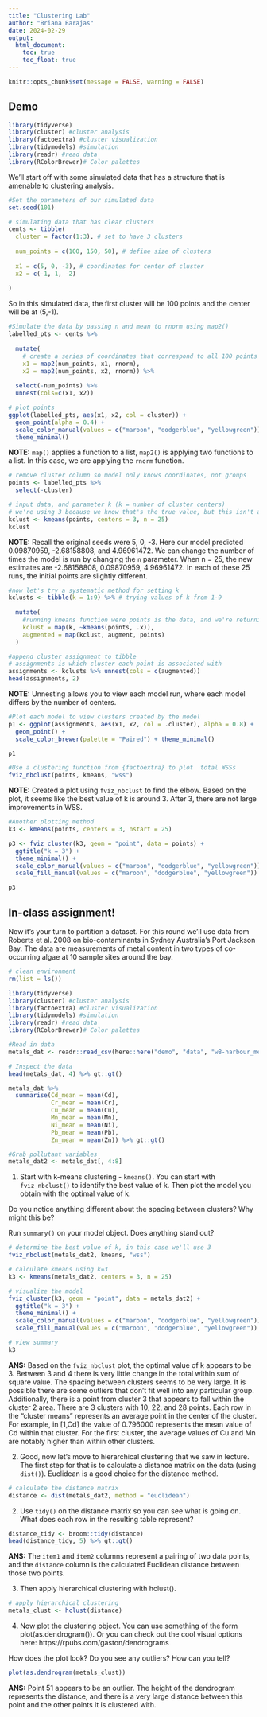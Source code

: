 ```yaml
---
title: "Clustering Lab"
author: "Briana Barajas"
date: 2024-02-29
output:
  html_document:
    toc: true
    toc_float: true
---
```


```r
knitr::opts_chunk$set(message = FALSE, warning = FALSE)
```

## Demo 
```r
library(tidyverse) 
library(cluster) #cluster analysis
library(factoextra) #cluster visualization
library(tidymodels) #simulation 
library(readr) #read data
library(RColorBrewer)# Color palettes
```

We'll start off with some simulated data that has a structure that is amenable to clustering analysis.

```r
#Set the parameters of our simulated data
set.seed(101)

# simulating data that has clear clusters
cents <- tibble(
  cluster = factor(1:3), # set to have 3 clusters
  
  num_points = c(100, 150, 50), # define size of clusters
  
  x1 = c(5, 0, -3), # coordinates for center of cluster
  x2 = c(-1, 1, -2)
  
)
```
So in this simulated data, the first cluster will be 100 points and the center will be at (5,-1).

```r
#Simulate the data by passing n and mean to rnorm using map2()
labelled_pts <- cents %>% 
  
  mutate(
    # create a series of coordinates that correspond to all 100 points in cluster1
    x1 = map2(num_points, x1, rnorm),
    x2 = map2(num_points, x2, rnorm)) %>% 
  
  select(-num_points) %>% 
  unnest(cols=c(x1, x2))

# plot points
ggplot(labelled_pts, aes(x1, x2, col = cluster)) +
  geom_point(alpha = 0.4) +
  scale_color_manual(values = c("maroon", "dodgerblue", "yellowgreen")) +
  theme_minimal()
```
__NOTE:__ `map()` applies a function to a list, `map2()` is applying two functions to a list. In this case, we are applying the `rnorm` function.

```r
# remove cluster column so model only knows coordinates, not groups
points <- labelled_pts %>% 
  select(-cluster)

# input data, and parameter k (k = number of cluster centers)
# we're using 3 because we know that's the true value, but this isn't always the case
kclust <- kmeans(points, centers = 3, n = 25)
kclust
```
__NOTE:__ Recall the original seeds were 5, 0, -3. Here our model predicted 0.09870959, -2.68158808, and 4.96961472. We can change the number of times the model is run by changing the `n` parameter. When n = 25, the new estimates are -2.68158808, 0.09870959, 4.96961472. In each of these 25 runs, the initial points are slightly different.

```r
#now let's try a systematic method for setting k
kclusts <- tibble(k = 1:9) %>% # trying values of k from 1-9
  
  mutate(
    #running kmeans function were points is the data, and we're returning a single list of k-values. Using map() since returning one list
    kclust = map(k, ~kmeans(points, .x)), 
    augmented = map(kclust, augment, points)
  )
```

```r
#append cluster assignment to tibble
# assignments is which cluster each point is associated with 
assignments <- kclusts %>% unnest(cols = c(augmented))
head(assignments, 2)
```
__NOTE:__ Unnesting allows you to view each model run, where each model differs by the number of centers.

```r
#Plot each model to view clusters created by the model 
p1 <- ggplot(assignments, aes(x1, x2, col = .cluster), alpha = 0.8) +
  geom_point() +
  scale_color_brewer(palette = "Paired") + theme_minimal()

p1
```

```r
#Use a clustering function from {factoextra} to plot  total WSSs
fviz_nbclust(points, kmeans, "wss")

```
__NOTE:__ Created a plot using `fviz_nbclust` to find the elbow. Based on the plot, it seems like the best value of k is around 3. After 3, there are not large improvements in WSS.

```r
#Another plotting method
k3 <- kmeans(points, centers = 3, nstart = 25)

p3 <- fviz_cluster(k3, geom = "point", data = points) +
  ggtitle("k = 3") +
  theme_minimal() +
  scale_color_manual(values = c("maroon", "dodgerblue", "yellowgreen")) +
  scale_fill_manual(values = c("maroon", "dodgerblue", "yellowgreen"))

p3
```


## In-class assignment!

Now it's your turn to partition a dataset.  For this round we'll use data from Roberts et al. 2008 on bio-contaminants in Sydney Australia's Port Jackson Bay.  The data are measurements of metal content in two types of co-occurring algae at 10 sample sites around the bay.

```r
# clean environment
rm(list = ls())

library(tidyverse) 
library(cluster) #cluster analysis
library(factoextra) #cluster visualization
library(tidymodels) #simulation 
library(readr) #read data
library(RColorBrewer)# Color palettes
```

```r
#Read in data
metals_dat <- readr::read_csv(here::here("demo", "data", "w8-harbour_metals.csv"))

# Inspect the data
head(metals_dat, 4) %>% gt::gt()

metals_dat %>% 
  summarise(Cd_mean = mean(Cd),
            Cr_mean = mean(Cr),
            Cu_mean = mean(Cu),
            Mn_mean = mean(Mn),
            Ni_mean = mean(Ni),
            Pb_mean = mean(Pb),
            Zn_mean = mean(Zn)) %>% gt::gt()

#Grab pollutant variables
metals_dat2 <- metals_dat[, 4:8] 
```
1. Start with k-means clustering - `kmeans()`.  You can start with `fviz_nbclust()` to identify the best value of k. Then plot the model you obtain with the optimal value of k. 

Do you notice anything different about the spacing between clusters?  Why might this be?

Run `summary()` on your model object.  Does anything stand out?

```r
# determine the best value of k, in this case we'll use 3
fviz_nbclust(metals_dat2, kmeans, "wss")

# calculate kmeans using k=3
k3 <- kmeans(metals_dat2, centers = 3, n = 25)

# visualize the model
fviz_cluster(k3, geom = "point", data = metals_dat2) +
  ggtitle("k = 3") +
  theme_minimal() +
  scale_color_manual(values = c("maroon", "dodgerblue", "yellowgreen")) +
  scale_fill_manual(values = c("maroon", "dodgerblue", "yellowgreen"))

# view summary
k3
```
__ANS:__ Based on the `fviz_nbclust` plot, the optimal value of k appears to be 3. Between 3 and 4 there is very little change in the total within sum of square value. The spacing between clusters seems to be very large. It is possible there are some outliers that don't fit well into any particular group. Additionally, there is a point from cluster 3 that appears to fall within the cluster 2 area. There are 3 clusters with 10, 22, and 28 points. Each row in the "cluster means" represents an average point in the center of the cluster. For example, in [1,Cd] the value of 0.796000 represents the mean value of Cd within that cluster. For the first cluster, the average values of Cu and Mn are notably higher than within other clusters.

2. Good, now let's move to hierarchical clustering that we saw in lecture. The first step for that is to calculate a distance matrix on the data (using `dist()`). Euclidean is a good choice for the distance method.

```r
# calculate the distance matrix
distance <- dist(metals_dat2, method = "euclidean")
```

2. Use `tidy()` on the distance matrix so you can see what is going on. What does each row in the resulting table represent?
```r
distance_tidy <- broom::tidy(distance)
head(distance_tidy, 5) %>% gt::gt()
```
__ANS:__ The `item1` and `item2` columns represent a pairing of two data points, and the `distance` column is the calculated Euclidean distance between those two points.

3. Then apply hierarchical clustering with hclust().
```r
# apply hierarchical clustering
metals_clust <- hclust(distance)
```

4. Now plot the clustering object. You can use something of the form plot(as.dendrogram()).  Or you can check out the cool visual options here: https://rpubs.com/gaston/dendrograms

How does the plot look? Do you see any outliers?  How can you tell?  

```r
plot(as.dendrogram(metals_clust))
```
__ANS:__ Point 51 appears to be an outlier. The height of the dendrogram represents the distance, and there is a very large distance between this point and the other points it is clustered with.


